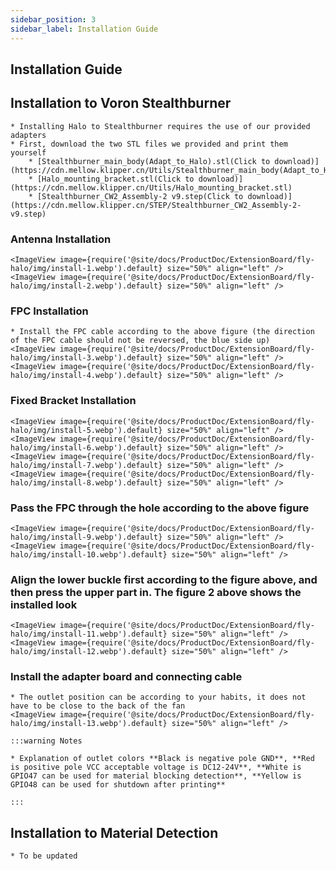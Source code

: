 ```yaml
---
sidebar_position: 3
sidebar_label: Installation Guide
---
```


## Installation Guide

## Installation to Voron Stealthburner

    * Installing Halo to Stealthburner requires the use of our provided adapters
    * First, download the two STL files we provided and print them yourself
        * [Stealthburner_main_body(Adapt_to_Halo).stl(Click to download)](https://cdn.mellow.klipper.cn/Utils/Stealthburner_main_body(Adapt_to_Halo).stl)
        * [Halo_mounting_bracket.stl(Click to download)](https://cdn.mellow.klipper.cn/Utils/Halo_mounting_bracket.stl)
        * [Stealthburner_CW2_Assembly-2 v9.step(Click to download)](https://cdn.mellow.klipper.cn/STEP/Stealthburner_CW2_Assembly-2-v9.step)

### Antenna Installation
    <ImageView image={require('@site/docs/ProductDoc/ExtensionBoard/fly-halo/img/install-1.webp').default} size="50%" align="left" />
    <ImageView image={require('@site/docs/ProductDoc/ExtensionBoard/fly-halo/img/install-2.webp').default} size="50%" align="left" />

### FPC Installation
    * Install the FPC cable according to the above figure (the direction of the FPC cable should not be reversed, the blue side up)
    <ImageView image={require('@site/docs/ProductDoc/ExtensionBoard/fly-halo/img/install-3.webp').default} size="50%" align="left" />
    <ImageView image={require('@site/docs/ProductDoc/ExtensionBoard/fly-halo/img/install-4.webp').default} size="50%" align="left" />

### Fixed Bracket Installation

    <ImageView image={require('@site/docs/ProductDoc/ExtensionBoard/fly-halo/img/install-5.webp').default} size="50%" align="left" />
    <ImageView image={require('@site/docs/ProductDoc/ExtensionBoard/fly-halo/img/install-6.webp').default} size="50%" align="left" />
    <ImageView image={require('@site/docs/ProductDoc/ExtensionBoard/fly-halo/img/install-7.webp').default} size="50%" align="left" />
    <ImageView image={require('@site/docs/ProductDoc/ExtensionBoard/fly-halo/img/install-8.webp').default} size="50%" align="left" />

### Pass the FPC through the hole according to the above figure

    <ImageView image={require('@site/docs/ProductDoc/ExtensionBoard/fly-halo/img/install-9.webp').default} size="50%" align="left" />
    <ImageView image={require('@site/docs/ProductDoc/ExtensionBoard/fly-halo/img/install-10.webp').default} size="50%" align="left" />

### Align the lower buckle first according to the figure above, and then press the upper part in. The figure 2 above shows the installed look

    <ImageView image={require('@site/docs/ProductDoc/ExtensionBoard/fly-halo/img/install-11.webp').default} size="50%" align="left" />
    <ImageView image={require('@site/docs/ProductDoc/ExtensionBoard/fly-halo/img/install-12.webp').default} size="50%" align="left" />

### Install the adapter board and connecting cable
    * The outlet position can be according to your habits, it does not have to be close to the back of the fan
    <ImageView image={require('@site/docs/ProductDoc/ExtensionBoard/fly-halo/img/install-13.webp').default} size="50%" align="left" />

    :::warning Notes

    * Explanation of outlet colors **Black is negative pole GND**, **Red is positive pole VCC acceptable voltage is DC12-24V**, **White is GPIO47 can be used for material blocking detection**, **Yellow is GPIO48 can be used for shutdown after printing**

    :::

## Installation to Material Detection

    * To be updated

